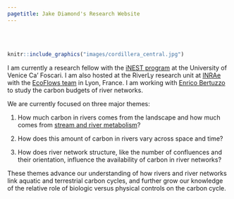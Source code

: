 ---
pagetitle: Jake Diamond's Research Website
---

\
\
```{r,out.width = "400px",dpi = 600,align = "center", out.extra = 'style="display:block; margin:auto; padding:2px; background-color:#000000"', echo=FALSE}
knitr::include_graphics("images/cordillera_central.jpg")
```

I am currently a research fellow with the [iNEST program](https://www.consorzioinest.it/en/) at the University of Venice Ca' Foscari. I am also hosted at the RiverLy research unit at [INRAe](https://riverly.inrae.fr/en/home) with the [EcoFlows team](https://ecoflows.inrae.fr/)
in Lyon, France. I am working with [Enrico Bertuzzo](https://scholar.google.it/citations?user=J0y5sPoAAAAJ&hl=it&inst=13410158990364976897)
to study the carbon budgets of river networks.

We are currently focused on three major themes: 

1) How much carbon in rivers comes from the landscape and how much comes from [stream and river metabolism](https://en.wikipedia.org/wiki/Stream_metabolism)? 

2) How does this amount of carbon in rivers vary across space and time?

3) How does river network structure, like the number of confluences and their orientation,
influence the availability of carbon in river networks?

These themes advance our understanding of how rivers and river networks link aquatic and terrestrial carbon cycles,
and further grow our knowledge of the relative role of biologic versus physical controls on the carbon cycle. 

